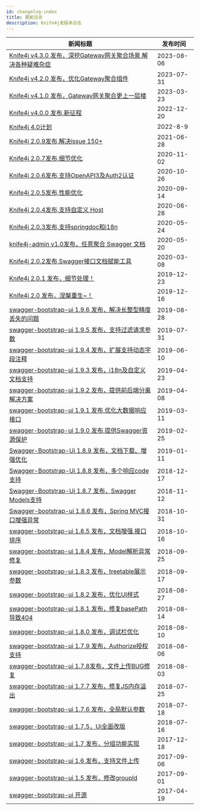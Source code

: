 ```yaml
---
id: changelog-index
title: 更新日志
description: Knife4j发版本日志
---
```



| 新闻标题                                                     | 发布时间   |
| ------------------------------------------------------------ | ---------- |
| [Knife4j v4.3.0 发布，深挖Gateway网关聚合场景,解决各种疑难杂症](changelog/x/4.3) | 2023-08-06 |
| [Knife4j v4.2.0 发布，优化Gateway聚合组件](changelog/x/4.2) | 2023-07-31 |
| [Knife4j v4.1.0 发布，Gateway网关聚合更上一层楼](changelog/x/4.1) | 2023-03-23 |
| [Knife4j v4.0.0 发布,新征程](https://www.oschina.net/news/222157/knife4j-4-0-released) | 2022-12-20 |
| [Knife4j 4.0计划](/docs/v4) | 2022-8-9 |
| [Knife4j 2.0.9发布,解决issue 150+](https://www.oschina.net/news/148059) | 2021-06-28 |
| [Knife4j 2.0.7发布,细节优化](https://www.oschina.net/news/119621/knife4j-2-0-7-released) | 2020-11-02 |
| [Knife4j 2.0.6发布,支持OpenAPI3及Auth2认证](https://www.oschina.net/news/119457) | 2020-10-26 |
| [Knife4j 2.0.5发布,性能优化](https://www.oschina.net/news/118621) | 2020-09-14 |
| [Knife4j 2.0.4发布,支持自定义 Host](https://www.oschina.net/news/116766/knife4j-2-0-4-released) | 2020-06-28 |
| [Knife4j 2.0.3发布,支持springdoc和i18n](https://www.oschina.net/news/115921/knife4j-2-0-3-released) | 2020-05-24 |
| [knife4j-admin v1.0发布，任意聚合 Swagger 文档](https://www.oschina.net/news/115814/knife4j-admin-1-0-released) | 2020-05-20 |
| [Knife4j 2.0.2发布,Swagger接口文档赋能工具](https://www.oschina.net/news/113926/knife4j-2-0-2-released) | 2020-03-08 |
| [Knife4j 2.0.1 发布，细节处理！](https://www.oschina.net/news/112264/knife4j-2-0-1-released) | 2019-12-23 |
| [Knife4j 2.0 发布，涅槃重生~！](https://www.oschina.net/news/112095/knife4j-2-0-released) | 2019-12-16 |
| [swagger-bootstrap-ui 1.9.6 发布，解决长整型精度丢失的问题](https://www.oschina.net/news/109441/swagger-bootstrap-ui-1-9-6-released) | 2019-08-28 |
| [swagger-bootstrap-ui 1.9.5 发布，支持过滤请求参数](https://www.oschina.net/news/108673/swagger-bootstrap-ui-1-9-5-released) | 2019-07-31 |
| [swagger-bootstrap-ui 1.9.4 发布，扩展支持动态字段注释](https://www.oschina.net/news/107336/swagger-bootstrap-ui-1-9-4-released) | 2019-06-10 |
| [swagger-bootstrap-ui 1.9.3 发布，i18n及自定义文档支持](https://www.oschina.net/news/106165/swagger-bootstrap-ui-1-9-3-released) | 2019-04-23 |
| [swagger-bootstrap-ui 1.9.2 发布，提供前后端分离解决方案](https://www.oschina.net/news/105744/swagger-bootstrap-ui-1-9-2-released) | 2019-04-08 |
| [swagger-bootstrap-ui 1.9.1 发布,优化大数据响应接口](https://www.oschina.net/news/105067/swagger-bootstrap-ui-1-9-1-released) | 2019-03-11 |
| [swagger-bootstrap-ui 1.9.0 发布,提供Swagger资源保护](https://www.oschina.net/news/104687/swagger-bootstrap-ui-1-9-0-released) | 2019-02-25 |
| [Swagger-Bootstrap-Ui 1.8.9 发布，文档下载、增强优化](https://www.oschina.net/news/103518/swagger-bootstrap-ui-1-8-9-released) | 2019-01-11 |
| [Swagger-Bootstrap-Ui 1.8.8 发布，多个响应code支持](https://www.oschina.net/news/102771/swagger-bootstrap-ui-1-8-8-released) | 2018-12-17 |
| [Swagger-Bootstrap-Ui 1.8.7 发布，Swagger Models支持](https://www.oschina.net/news/101720/swagger-bootstrap-ui-1-8-7-released) | 2018-11-12 |
| [Swagger-bootstrap-ui 1.8.6 发布，Spring MVC接口增强异常](https://www.oschina.net/news/101346/swagger-bootstrap-ui-1-8-6-released) | 2018-10-31 |
| [swagger-bootstrap-ui 1.8.5 发布，文档增强,接口排序](https://www.oschina.net/news/100888/swagger-bootstrap-ui-1-8-5-released) | 2018-10-16 |
| [swagger-bootstrap-ui 1.8.4 发布，Model解析异常修复](https://www.oschina.net/news/100295/swagger-bootstrap-ui-1-8-4-released) | 2018-09-25 |
| [swagger-bootstrap-ui 1.8.3 发布，treetable展示参数](https://www.oschina.net/news/100052/swagger-bootstrap-ui-183-released) | 2018-09-17 |
| [swagger-bootstrap-ui 1.8.2 发布，优化UI样式](https://www.oschina.net/news/99355/swagger-bootstrap-ui-1-8-2-released) | 2018-08-27 |
| [swagger-bootstrap-ui 1.8.1 发布，修复basePath导致404](https://www.oschina.net/news/98955/swagger-bootstrap-ui-1-8-1-released) | 2018-08-14 |
| [swagger-bootstrap-ui 1.8.0 发布，调试栏优化](https://www.oschina.net/news/98840/swagger-bootstrap-ui-1-8-0-released) | 2018-08-10 |
| [swagger-bootstrap-ui 1.7.9 发布，Authorize授权支持](https://www.oschina.net/news/98711/swagger-bootstrap-ui-1-7-9-released) | 2018-08-06 |
| [swagger-bootstrap-ui 1.7.8发布，文件上传BUG修复](https://www.oschina.net/news/98631/swagger-bootstrap-ui-1-7-8-released) | 2018-08-03 |
| [swagger-bootstrap-ui 1.7.7 发布，修复JS内存溢出](https://www.oschina.net/news/98335/swagger-bootstrap-ui-177-released) | 2018-07-25 |
| [swagger-bootstrap-ui 1.7.6 发布，全局默认参数](https://www.oschina.net/news/98128/swagger-bootstrap-ui-176-released) | 2018-07-18 |
| [swagger-bootstrap-ui 1.7.5，Ui全面改版](https://www.oschina.net/news/98042/swagger-bootstrap-ui-1-7-5-released) | 2018-07-16 |
| [swagger-bootstrap-ui 1.7 发布，分组功能实现](https://www.oschina.net/news/91637/swagger-bootstrap-ui-1-7) | 2017-12-18 |
| [swagger-bootstrap-ui 1.6 发布，支持文件上传](https://www.oschina.net/news/88444/swagger-bootstrap-ui-1-6) | 2017-09-06 |
| [swagger-bootstrap-ui 1.5 发布，修改groupId](https://www.oschina.net/news/88285/swagger-bootstrap-ui-1-5) | 2017-09-01 |
| [swagger-bootstrap-ui 开源](https://www.oschina.net/p/swagger-bootstrap-ui) | 2017-04-19 |
 